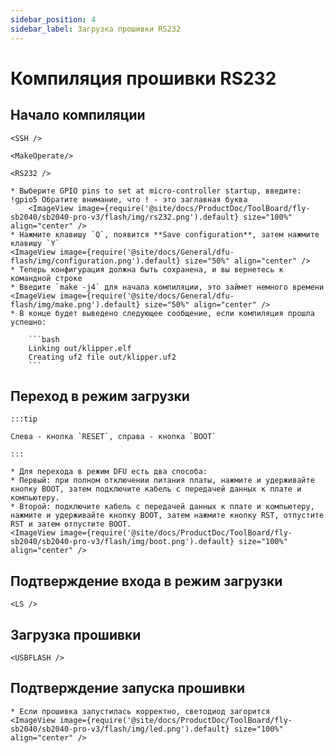 ```yaml
---
sidebar_position: 4
sidebar_label: Загрузка прошивки RS232
---
```



# Компиляция прошивки RS232

## Начало компиляции

    <SSH />

    <MakeOperate/>

    <RS232 />

    * Выберите GPIO pins to set at micro-controller startup, введите: !gpio5 Обратите внимание, что ! - это заглавная буква
        <ImageView image={require('@site/docs/ProductDoc/ToolBoard/fly-sb2040/sb2040-pro-v3/flash/img/rs232.png').default} size="100%" align="center" />
    * Нажмите клавишу `Q`, появится **Save configuration**, затем нажмите клавишу `Y`
    <ImageView image={require('@site/docs/General/dfu-flash/img/configuration.png').default} size="50%" align="center" />
    * Теперь конфигурация должна быть сохранена, и вы вернетесь к командной строке
    * Введите `make -j4` для начала компиляции, это займет немного времени
    <ImageView image={require('@site/docs/General/dfu-flash/img/make.png').default} size="50%" align="center" />
    * В конце будет выведено следующее сообщение, если компиляция прошла успешно:

        ```bash
        Linking out/klipper.elf
        Creating uf2 file out/klipper.uf2
        ```


## Переход в режим загрузки

    :::tip

    Слева - кнопка `RESET`, справа - кнопка `BOOT`

    :::

    * Для перехода в режим DFU есть два способа:
    * Первый: при полном отключении питания платы, нажмите и удерживайте кнопку BOOT, затем подключите кабель с передачей данных к плате и компьютеру.
    * Второй: подключите кабель с передачей данных к плате и компьютеру, нажмите и удерживайте кнопку BOOT, затем нажмите кнопку RST, отпустите RST и затем отпустите BOOT.
    <ImageView image={require('@site/docs/ProductDoc/ToolBoard/fly-sb2040/sb2040-pro-v3/flash/img/boot.png').default} size="100%" align="center" />

## Подтверждение входа в режим загрузки

    <LS />


## Загрузка прошивки 
    
    <USBFLASH />
    


## Подтверждение запуска прошивки

    * Если прошивка запустилась корректно, светодиод загорится
    <ImageView image={require('@site/docs/ProductDoc/ToolBoard/fly-sb2040/sb2040-pro-v3/flash/img/led.png').default} size="100%" align="center" />
